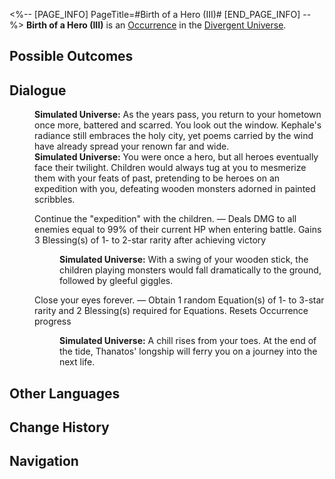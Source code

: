 <%-- [PAGE_INFO]
PageTitle=#Birth of a Hero (III)#
[END_PAGE_INFO] --%>
{{Stub}}
{{Simulated Universe Event Infobox
|id            = 25901-2
|title         = 
|image         = <!--TBA: SpriteOutput/Rogue/RandomEvent/PicRogueEvent_32.png-->
|domains_su    = 
|domains_swarm = 
|domains_gng   = 
|domains_du    = Unknown
|domains_und   = 
|requirements  = 
|prev          = 
|next          = 
|characters    = 
|factions      = 
|order         = 
|order_du      = 144
}}
'''Birth of a Hero (III)''' is an [[Divergent Universe/Occurrence|Occurrence]] in the [[Divergent Universe]].

==Possible Outcomes==
{{Possible Outcomes
|choice_1 = Continue the "expedition" with the children.
|result_1 = Deals DMG to all enemies equal to 99% of their current HP when entering battle. Gains 3 Blessing(s) of 1- to 2-star rarity after achieving victory

|choice_2 = Close your eyes forever.
|result_2 = Obtain 1 random Equation(s) of 1- to 3-star rarity and 2 Blessing(s) required for Equations. Resets Occurrence progress

}}
<!--
==Gameplay Notes==
* 
-->
==Dialogue==
{{Dialogue Start}}
:'''Simulated Universe:''' As the years pass, you return to your hometown once more, battered and scarred. You look out the window. Kephale's radiance still embraces the holy city, yet poems carried by the wind have already spread your renown far and wide.
:'''Simulated Universe:''' You were once a hero, but all heroes eventually face their twilight. Children would always tug at you to mesmerize them with your feats of past, pretending to be heroes on an expedition with you, defeating wooden monsters adorned in painted scribbles.
:{{DIcon|Star}} Continue the "expedition" with the children. &mdash; Deals DMG to all enemies equal to 99% of their current HP when entering battle. Gains 3 Blessing(s) of 1- to 2-star rarity after achieving victory
::'''Simulated Universe:''' With a swing of your wooden stick, the children playing monsters would fall dramatically to the ground, followed by gleeful giggles.
:{{DIcon|Star}} Close your eyes forever. &mdash; Obtain 1 random Equation(s) of 1- to 3-star rarity and 2 Blessing(s) required for Equations. Resets Occurrence progress
::'''Simulated Universe:''' A chill rises from your toes. At the end of the tide, Thanatos' longship will ferry you on a journey into the next life.
{{Dialogue End}}

==Other Languages==
{{Other Languages
|en   = Birth of a Hero (III)
|zhs  = 英雄的诞生（其三）
|zht  = 英雄的誕生（其三）
|ja   = 英雄の誕生（その三）
|ko   = 영웅의 탄생(3)
|es   = El nacimiento de un héroe III
|fr   = Naissance d'un héros (III)
|ru   = Рождение героя III
|th   = กำเนิดวีรชน (III)
|vi   = Sự Ra Đời Của Anh Hùng (III)
|de   = Geburt eines Helden (III)
|id   = Lahirnya Pahlawan 3
|pt   = O Nascimento de um Herói (III)
}}

==Change History==
{{Change History|3.1}}

==Navigation==
{{Occurrence Navbox}}
